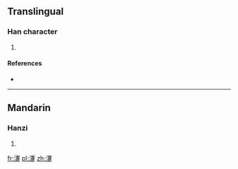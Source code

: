 ==Translingual==

===Han character===
{{Han char|rn=85|rad=水|as=17|sn=20|four=|canj=EJTO}}

# {{defn|Han|sort=水17}}

====References====
* {{Han ref|kx=0661.250|dkj=18718|hdz=31790.080|uh=703D|ud=28733}}

----

==Mandarin==

===Hanzi===
{{cmn-hanzi|pin=[[jiǎn]] ([[jian3]]), [[jiào]] ([[jiao4]])|wg=chien<sup>3</sup>, chiao<sup>4</sup>}}

# {{defn|lang=cmn|sort=水17}}

[[fr:瀽]]
[[pl:瀽]]
[[zh:瀽]]